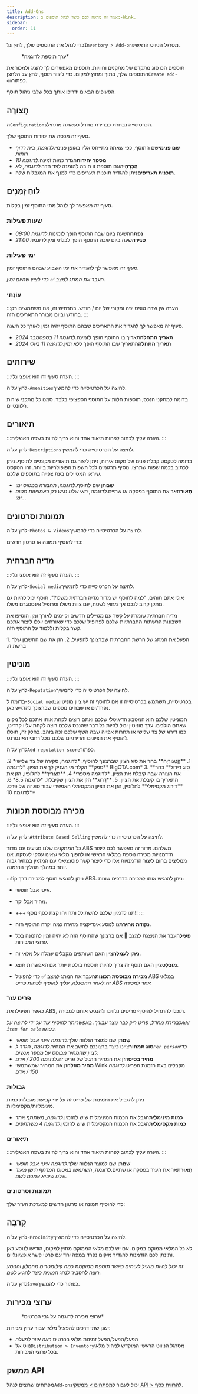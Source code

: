 ```yaml
---
title: Add-Ons
description: מאמר זה מראה לכם כיצד לנהל תוספים ב-Wink.
sidebar:
  order: 11
---
```


כדי לנהל את התוספים שלך, לחץ על`Inventory > Add-ons`מסרגל הניווט הראשי.

<figure>
  <CloudinaryImage width="350" height="735" resize="scale" quality="best" alt="תוסף" src="academy/add-on" errorImage="noimage_opaque_nyrtl0.png" />

  <figcaption>*ערך תוספת לדוגמה*</figcaption>
</figure>


תוספים הם סוג מתקדם של מתקנים וחוויות. תוספים מאפשרים לך להציג ולמכור את התוספים שלך, בתוך ומחוץ למקום. כדי ליצור תוסף, לחץ על הלחצן`Create add-on`כפתור.

הסעיפים הבאים ידריכו אותך בכל שלבי ניהול תוסף.

## תְצוּרָה

ה`Configurations`הכרטיסייה נבחרת כברירת מחדל כשאתה מתחיל.

סעיף זה מכסה את יסודות התוסף שלך.

* **שם פנימי**שם התוסף, כפי שאתה מתייחס אליו באופן פנימי.*לדוגמה, בית רדוף רוחות*
* **מספר יחידות**הגדר כמות זמינה.*לדוגמה 10*
* **הֶכְרֵחִי**האם תוספת זו חובה להזמנה לצד חדר.*לדוגמה, לא*
* **תוכנית תעריפים**ניתן להגדיר תוכנית תעריפים כדי למנף את המגבלות שלה.

## לוּחַ זְמַנִים

סעיף זה מאפשר לך לנהל מתי התוסף זמין בקלות.

### שעות פעילות

* **נפתח**השעה ביום שבה התוסף הופך לזמינות.*לדוגמה 09:00*
* **סגירה**שעה ביום שבה התוסף הופך לבלתי זמין.*לדוגמה 21:00*

### ימי פעילות

סעיף זה מאפשר לך להגדיר את ימי השבוע שבהם התוסף זמין.

*העבר את המתג למצב ✅ כדי לציין שהיום זמין.*

### עוֹנָתִי

:::הערה
אין שדה טופס יפה ומקורי של יום / חודש. בתרחיש זה, אנו משתמשים רק בחודש וביום מבורר התאריכים הזה.
:::

סעיף זה מאפשר לך להגדיר את התאריכים שבהם התוסף יהיה זמין לאורך כל השנה.

* **תאריך התחלה**תאריך בו התוסף הופך לזמינה.*לדוגמה 11 בספטמבר 2024*
* **תאריך התחלה**התאריך שבו התוסף הופך ללא זמין.*לדוגמה 11 ביולי 2024*

## שירותים

:::הערה
סעיף זה הוא אופציונלי.
:::

לחץ על ה-`Amenities`לחיצה על הכרטיסייה כדי להמשיך.

בדומה למתקני הנכס, תוספות חלות על התוסף הספציפי בלבד. סמנו כל מתקני שירות רלוונטיים.

## תיאורים

:::הערה
עליך לכתוב לפחות תיאור אחד והוא צריך להיות בשפה האנגלית.
:::

לחץ על ה-`Descriptions`לחיצה על הכרטיסייה כדי להמשיך.

בדומה לטקסט קבלת פנים של מקום אירוח, ניתן ליצור גם תיאורים מקומיים לתוסף.
ניתן לכתוב בכמה שפות שתרצו. נוסיף תרגומים לכל השפות הפופולריות ביותר.
זהו הטקסט שיראו המטיילים בעת צפייה בתוספים שלכם.

* **שֵׁם**תן שם לתוסף.*לדוגמה, תחבורה במטוס ימי*
* **תֵאוּר**תאר את התוסף בפסקה או שתיים.*לדוגמה, האי שלנו נגיש רק באמצעות מטוס ימי...*

## תמונות וסרטונים

לחץ על ה-`Photos & Videos`לחיצה על הכרטיסייה כדי להמשיך.

כדי להוסיף תמונה או סרטון חדשים:

<PhotosAndVideosText />


## מדיה חברתית

:::הערה
סעיף זה הוא אופציונלי.
:::

לחץ על ה-`Social media`לחיצה על הכרטיסייה כדי להמשיך.

אולי אתם תוהים, "למה לתוסף יש מדור מדיה חברתית משלו?". תוסף יכול להיות גם מתקן קרוב לנכס אך מחוץ לשטח, עם צוות משלו ופרופיל אינסטגרם משלו.

מדיה חברתית שומרת על קשר עם מטיילים חדשים וקיימים לאורך זמן.
הוסיפו את חשבונות הרשתות החברתיות שלכם לפרופיל שלכם כדי שאורחים יוכלו ליצור אתכם קשר בקלות וללמוד על התוסף הזה.

<Steps>
  1. הפעל את המתג של הרשת החברתית שברצונך להפעיל.
  2. הזן את שם החשבון שלך ברשת זו.
</Steps>


## מוֹנֵיטִין

:::הערה
סעיף זה הוא אופציונלי.
:::

לחץ על ה-`Reputation`לחיצה על הכרטיסייה כדי להמשיך.

בדומה ל-`Social media`בכרטיסייה, תשתמש בכרטיסייה זו אם לתוסף זה יש ציון מוניטין נפרד/ים או שבחים נוספים שברצונך להדגיש כאן.

המוניטין שלכם הוא המטבע הדיגיטלי שלכם ואתם רוצים לקחת אותו אתכם לכל מקום שאתם הולכים. ערך מוניטין יכול להיות כל דבר שהנכס שלכם רוצה לקחת עליו קרדיט, כמו דירוג של צד שלישי או תחרות אפייה שבה השף שלכם זכה בזהב. בחלק זה, תוכלו להוסיף את הציונים והדירוגים שלכם מכל רחבי האינטרנט.

לחץ על ה`Add reputation score`כפתור.

<Steps>
  1. **קָטֵגוֹרִיָה** בחר את סוג הציון שברצונך להוסיף. *לדוגמה, סקירה של צד שלישי*
  2. **ספק** הקלד מי העניק לך את הציון. *לדוגמה BigOTA.com*
  3. **סוג דירוג** בחר את הצורה שבה קיבלת את הציון. *לדוגמה מספרי*
  4. **תַאֲרִיך** לחלופין, הזן את התאריך בו קיבלת את הציון.
  5. **דֵרוּג** הזן את הציון שקיבלת. *לדוגמה 8.5*
  6. **דירוג מקסימלי** לחלופין, הזן את הציון המקסימלי האפשרי עבור סוג זה של פרס. *לדוגמה 10*
</Steps>


## מכירה מבוססת תכונות

:::הערה
סעיף זה הוא אופציונלי.
:::

לחץ על ה-`Attribute Based Selling`לחיצה על הכרטיסייה כדי להמשיך.

כל המתקנים שלנו מגיעים עם מדור ABS משלהם. מדור זה מאפשר לכם ליצור הזדמנויות מכירה נוספת במלאי הראשי או להפוך מלאי שאינו עסקי לעסקה.
אנו ממליצים בחום ליצור הזדמנויות אלו כדי ליצור קשר פוטנציאלי עם המזמין במחיר גבוה יותר במהלך תהליך ההזמנה.

:::tip
ניתן להנגיש תוסף למכירה דרך ABS. ניתן להנגיש אותו למכירה בדרכים שונות:

* איטי אבל חופשי.

* מהיר אבל יקר.

* +++ תנו לדמיון שלכם להשתולל ותרוויחו קצת כסף נוסף!!
  :::

* **נקודת מחיר**תנו לנוסע אינדיקציה מהירה כמה יקרה התוסף הזה.

* **פָּעִיל**העבר את המצגת למצב 🛑 אם ברצונך שהתוסף הזה לא יהיה זמין להזמנה בכל ערוצי המכירות.

* **ניתן לעמלה**ציין האם השותפים מקבלים עמלה על מלאי זה.

* **מוּבלָט**ציין האם תוסף זה צריך להיות תוספת בולטת יותר אם האפשרות תוצג.

* **מכירה מבוססת תכונות**העבר את המתג למצב ✅ כדי להפעיל ABS במלאי זה.*לאחר ההפעלה, עליך להוסיף לפחות פריט ABS אחד למכירה*

### פריט עזר

כאשר תפעילו את ABS, תוכלו להתחיל להוסיף פריטים נלווים ולהנגיש אותם למכירה.

*כברירת מחדל, פריט ריק כבר נוצר עבורך. באפשרותך להוסיף עוד על ידי לחיצה על`Add item for sale`כפתור.*

* **שֵׁם**תן שם למוצר הנלווה שלך.*לדוגמה איטי אבל חופשי*
* **סוג תמחור**ציינו כיצד ברצונכם לחשב את המחיר.*לדוגמה, הגדר ל`Per person`כדי לציין שהמחיר מבוסס על מספר אנשים.*
* **מחיר בסיס**הזן את המחיר הרגיל של פריט זה.*לדוגמה 200 / אדם*
* **מחיר מוזל**הזן את המחיר שמשתמשי Wink מקבלים בעת הזמנת הפריט.*לדוגמה 150 / אדם*

### גבולות

ניתן להגביל את הזמינות של פריט זה על ידי קביעת מגבלות כמות מינימליות/מקסימליות.

* **כמות מינימלית**הגבל את הכמות המינימלית שיש להזמין.*לדוגמה, משתתף אחד*
* **כמות מקסימלית**הגבל את הכמות המקסימלית שיש להזמין.*לדוגמה 4 משתתפים*

### תיאורים

:::הערה
עליך לכתוב לפחות תיאור אחד והוא צריך להיות בשפה האנגלית.
:::

* **שֵׁם**תן שם למוצר הנלווה שלך.*לדוגמה איטי אבל חופשי*
* **תֵאוּר**תאר את העזר בפסקה או שתיים.*לדוגמה, השתמשו במטוס המדחף הישן מאוד שלנו שיביא אתכם לשם.*

### תמונות וסרטונים

כדי להוסיף תמונה או סרטון חדשים למערכת העזר שלך:

<PhotosAndVideosText />


## קִרבָה

לחץ על ה-`Proximity`לחיצה על הכרטיסייה כדי להמשיך.

לא כל המלאי ממוקם במקום. אם יש לכם מלאי הממוקם מחוץ למקום, הודיעו לנוסע כאן ותינתן לכם הזדמנות להגדיר מיקום נפרד במפה יחד עם פרטי קשר אופציונליים.

*זה יכול להיות מועיל לעיתים כאשר תוספת ממוקמת כמה קילומטרים מהמלון והנוסע רוצה להסביר לנהג המונית כיצד להגיע לשם.*

לחץ על ה`Save`כפתור כדי להמשיך.

## ערוצי מכירות

<figure>
  <CloudinaryImage width="350" height="368" resize="scale" quality="best" alt="ערוצי מכירות" src="academy/sales-channels-card" errorImage="noimage_opaque_nyrtl0.png" />

  <figcaption>*ערוצי מכירה לדוגמה על גבי הכרטיס*</figcaption>
</figure>


ישנן שתי דרכים להפעיל מלאי עבור ערוץ מכירות:

* הפעל/הפעל/הפעל זמינות מלאי בכרטיס.*ראה איור למעלה*
* נווט אל`Distribution > Inventory`מסרגל הניווט הראשי המוקדש לניהול מלאי בכל ערוצי המכירות.

## ממשק API

מפתחים שרוצים לנהל`Add-ons`יכול לעבור ל[מפתחים > ממשקי API > להרוויח כסף](/developers/apis/#monetize-api).

